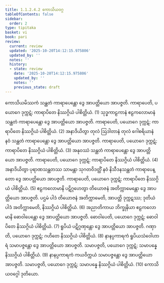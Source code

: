 ```yaml
---
title: 1.1.2.4.2 ကောသိယဝဂ္ဂ
tableOfContents: false
sidebar:
  order: 2
type: tipitaka
basket: vi
book: pari
review:
  current: review
  updated: '2025-10-20T14:12:15.975806'
  updated_by: ''
  notes: ''
  history:
  - state: review
    date: '2025-10-20T14:12:15.975806'
    updated_by: ''
    notes: ''
    previous_state: draft
---
```



<DynamicBreadcrumb />


<ReviewStatus review={frontmatter.review} showDetails={true} />

<HypothesisAnnotation frontmatter={frontmatter} />

<Division number="163" book="pari" e="ch" v="5" p="59">

<Paragraph number="363" book="pari">
ကောသိယမိဿကံ သန္ထတံ ကာရာပေန္တော ဒွေ အာပတ္တိယော အာပဇ္ဇတိ. ကာရာပေတိ, ပယောဂေ ဒုက္ကဋံ; ကာရာပိတေ နိဿဂ္ဂိယံ ပါစိတ္တိယံ. (1)
</Paragraph>

<Paragraph number="364" book="pari">
သုဒ္ဓကာဠကာနံ ဧဠကလောမာနံ သန္ထတံ ကာရာပေန္တော ဒွေ အာပတ္တိယော အာပဇ္ဇတိ. ကာရာပေတိ, ပယောဂေ ဒုက္ကဋံ; ကာရာပိတေ နိဿဂ္ဂိယံ ပါစိတ္တိယံ. (2)
</Paragraph>

<Paragraph number="365" book="pari">
အနာဒိယိတွာ တုလံ ဩဒါတာနံ တုလံ ဂေါစရိယာနံ နဝံ သန္ထတံ ကာရာပေန္တော ဒွေ အာပတ္တိယော အာပဇ္ဇတိ. ကာရာပေတိ, ပယောဂေ ဒုက္ကဋံ; ကာရာပိတေ နိဿဂ္ဂိယံ ပါစိတ္တိယံ. (3)
</Paragraph>

<Paragraph number="366" book="pari">
အနုဝဿံ သန္ထတံ ကာရာပေန္တော ဒွေ အာပတ္တိယော အာပဇ္ဇတိ. ကာရာပေတိ, ပယောဂေ ဒုက္ကဋံ; ကာရာပိတေ နိဿဂ္ဂိယံ ပါစိတ္တိယံ. (4)
</Paragraph>

<Paragraph number="367" book="pari">
အနာဒိယိတွာ ပုရာဏသန္ထတဿ သာမန္တာ သုဂတဝိဒတ္ထိံ နဝံ နိသီဒနသန္ထတံ ကာရာပေန္တော ဒွေ အာပတ္တိယော အာပဇ္ဇတိ. ကာရာပေတိ, ပယောဂေ ဒုက္ကဋံ; ကာရာပိတေ နိဿဂ္ဂိယံ ပါစိတ္တိယံ. (5)
</Paragraph>

<Paragraph number="368" book="pari">
ဧဠကလောမာနိ ပဋိဂ္ဂဟေတွာ တိယောဇနံ အတိက္ကာမေန္တော ဒွေ အာပတ္တိယော အာပဇ္ဇတိ. ပဌမံ ပါဒံ တိယောဇနံ အတိက္ကာမေတိ, အာပတ္တိ ဒုက္ကဋဿ; ဒုတိယံ ပါဒံ အတိက္ကာမေတိ, နိဿဂ္ဂိယံ ပါစိတ္တိယံ. (6)
</Paragraph>

<Paragraph number="369" book="pari">
အညာတိကာယ ဘိက္ခုနိယာ ဧဠကလောမာနိ ဓောဝါပေန္တော ဒွေ အာပတ္တိယော အာပဇ္ဇတိ. ဓောဝါပေတိ, ပယောဂေ ဒုက္ကဋံ; ဓောဝါပိတေ နိဿဂ္ဂိယံ ပါစိတ္တိယံ. (7)
</Paragraph>

<Paragraph number="370" book="pari">
ရူပိယံ ပဋိဂ္ဂဏှန္တော ဒွေ အာပတ္တိယော အာပဇ္ဇတိ. ဂဏှာတိ, ပယောဂေ ဒုက္ကဋံ; ဂဟိတေ နိဿဂ္ဂိယံ ပါစိတ္တိယံ. (8)
</Paragraph>

<Paragraph number="371" book="pari">
နာနပ္ပကာရကံ ရူပိယသံဝေါဟာရံ သမာပဇ္ဇန္တော ဒွေ အာပတ္တိယော အာပဇ္ဇတိ. သမာပဇ္ဇတိ, ပယောဂေ ဒုက္ကဋံ; သမာပန္နေ နိဿဂ္ဂိယံ ပါစိတ္တိယံ. (9)
</Paragraph>

<Paragraph number="372" book="pari">
နာနပ္ပကာရကံ ကယဝိက္ကယံ သမာပဇ္ဇန္တော ဒွေ အာပတ္တိယော အာပဇ္ဇတိ. သမာပဇ္ဇတိ, ပယောဂေ ဒုက္ကဋံ; သမာပန္နေ နိဿဂ္ဂိယံ ပါစိတ္တိယံ. (10)

</Paragraph>
</Division>

<Paragraph number="373" type="center" book="pari">
ကောသိယဝဂ္ဂေါ ဒုတိယော.
</Paragraph>